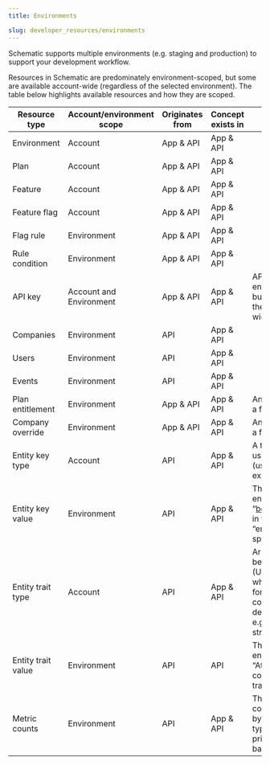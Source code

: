 ```yaml
---
title: Environments

slug: developer_resources/environments
---
```



Schematic supports multiple environments (e.g. staging and production) to support your development workflow.

Resources in Schematic are predominately environment-scoped, but some are available account-wide (regardless of the selected environment). The table below highlights available resources and how they are scoped.

| Resource type | Account/environment scope | Originates from | Concept exists in | Definition / Notes |
| --- | --- | --- | --- | --- |
| Environment | Account | App & API | App & API |  |
| Plan | Account | App & API| App & API |  |
| Feature | Account | App & API | App & API |  |
| Feature flag | Account | App & API | App & API |  |
| Flag rule | Environment | App & API | App & API |  |
| Rule condition | Environment | App & API | App & API |  |
| API key | Account and Environment | App & API | App & API | API keys are always environment-specific, but can be accessed in the Application account-wide. |
| Companies | Environment | API | App & API |  |
| Users | Environment | API | App & API |  |
| Events | Environment | API | App & API |  |
| Plan entitlement | Environment | App & API | App & API | An association between a feature and a plan |
| Company override | Environment | App & API | App & API | An association between a feature and a company |
| Entity key type | Account | API | App & API | A type of key that can be used to look up an entity (user or company). For example, “email” or “id” |
| Entity key value | Environment | API | App & API | The value for a given entity key, e.g. the value “ben@schematichq.com” in the context of the key “email” as a lookup for a specific user |
| Entity trait type | Account | API | App & API | Arbitrary data that can be attached to entities (Users/Companies), which can later be used for flag targeting via rule conditions. This model defines a type of trait, e.g. “location” being a string |
| Entity trait value | Environment | API | API | The value for a given entity trait, e.g. the value “Atlanta, GA” in the context of the “location” trait for a specific  |
| Metric counts | Environment | API | App & API | This is an aggregated count of events grouped by type/hour/company/user primarily used for rule-based targeting |